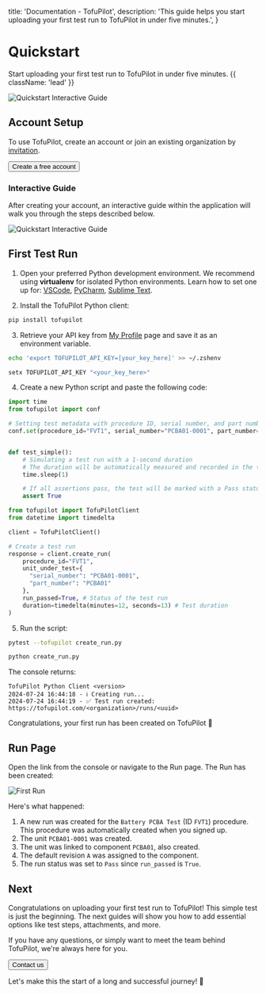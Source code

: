 
  title: 'Documentation - TofuPilot',
  description:
    'This guide helps you start uploading your first test run to TofuPilot in under five minutes.',
}

<HeroPattern />

# Quickstart

Start uploading your first test run to TofuPilot in under five minutes. {{ className: 'lead' }}

<Image src="/quickstart-header.png" alt="Quickstart Interactive Guide" />


## Account Setup

To use TofuPilot, create an account or join an existing organization by [invitation](/user-management#invite-user).

<div className="not-prose">
  <Button
    href="https://www.tofupilot.com/auth/signup"
    variant="text"
    arrow="right"
    target="_blank"
    rel="noopener"
  >
    Create a free account
  </Button>
</div>

### Interactive Guide

After creating your account, an interactive guide within the application will walk you through the steps described below.

<Image src="/quickstart-interactive.png" alt="Quickstart Interactive Guide" />

## First Test Run

1.  Open your preferred Python development environment. We recommend using **virtualenv** for isolated Python environments. Learn how to set one up for:
    [VSCode](https://code.visualstudio.com/docs/python/environments#_virtual-environments),
    [PyCharm](https://www.jetbrains.com/help/pycharm/creating-virtual-environment.html),
    [Sublime Text](https://packagecontrol.io/packages/Virtualenv).

2.  Install the TofuPilot Python client:

```bash
pip install tofupilot
```

3.  Retrieve your API key from [My Profile](/user-management#api-key) page and save it as an environment variable.

<CodeGroup>

```bash {{ title: 'Linux, macOS' }}
echo 'export TOFUPILOT_API_KEY=[your_key_here]' >> ~/.zshenv
```

```bash {{ title: 'Windows' }}
setx TOFUPILOT_API_KEY "<your_key_here>"
```

</CodeGroup>

4.  Create a new Python script and paste the following code:

<CodeGroup label="create_run.py">

```python {{ title: 'Pytest plugin' }}
import time
from tofupilot import conf

# Setting test metadata with procedure ID, serial number, and part number
conf.set(procedure_id="FVT1", serial_number="PCBA01-0001", part_number="PCBA01")


def test_simple():
    # Simulating a test run with a 1-second duration
    # The duration will be automatically measured and recorded in the test run
    time.sleep(1)

    # If all assertions pass, the test will be marked with a Pass status
    assert True
```

```python {{ title: 'Python client' }}
from tofupilot import TofuPilotClient
from datetime import timedelta

client = TofuPilotClient()

# Create a test run
response = client.create_run(
    procedure_id="FVT1",
    unit_under_test={
      "serial_number": "PCBA01-0001",
      "part_number": "PCBA01"
    },
    run_passed=True, # Status of the test run
    duration=timedelta(minutes=12, seconds=13) # Test duration
)
```

</CodeGroup>

5.  Run the script:

<CodeGroup>

```bash {{ title: 'Pytest plugin' }}
pytest --tofupilot create_run.py
```

```bash {{ title: 'Python client' }}
python create_run.py
```

</CodeGroup>

The console returns:

```plaintext
TofuPilot Python Client <version>
2024-07-24 16:44:18 - ℹ️ Creating run...
2024-07-24 16:44:19 - ✅ Test run created: https://tofupilot.com/<organization>/runs/<uuid>
```

Congratulations, your first run has been created on TofuPilot 🎉

## Run Page

Open the link from the console or navigate to the Run page. The Run has been created:

<Image src="/run-first-upload.png" alt="First Run" />

Here's what happened:

1. A new run was created for the `Battery PCBA Test` (ID `FVT1`) procedure. This procedure was automatically created when you signed up.
2. The unit `PCBA01-0001` was created.
3. The unit was linked to component `PCBA01`, also created.
4. The default revision `A` was assigned to the component.
5. The run status was set to `Pass` since `run_passed` is `True`.

## Next

Congratulations on uploading your first test run to TofuPilot! This simple test is just the beginning. The next guides will show you how to add essential options like test steps, attachments, and more.

If you have any questions, or simply want to meet the team behind TofuPilot, we're always here for you.

<div className="not-prose">
  <Button href="/support/contact" variant="text" arrow="right">
    Contact us
  </Button>
</div>

Let's make this the start of a long and successful journey! 🥳
